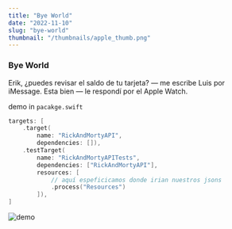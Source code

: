 ```yaml
---
title: "Bye World"
date: "2022-11-10"
slug: "bye-world"
thumbnail: "/thumbnails/apple_thumb.png"
---
```


### Bye World

Erik, ¿puedes revisar el saldo de tu tarjeta? — me escribe Luis por iMessage. Esta bien — le respondí por el Apple Watch.

demo in `pacakge.swift`

```swift
targets: [
    .target(
        name: "RickAndMortyAPI",
        dependencies: []),
    .testTarget(
        name: "RickAndMortyAPITests",
        dependencies: ["RickAndMortyAPI"],
        resources: [
            // aquí espeficicamos donde irian nuestros jsons
            .process("Resources")
        ]),
]
```

![demo](../images/miPrimerWWDC/wwdc1.jpeg)